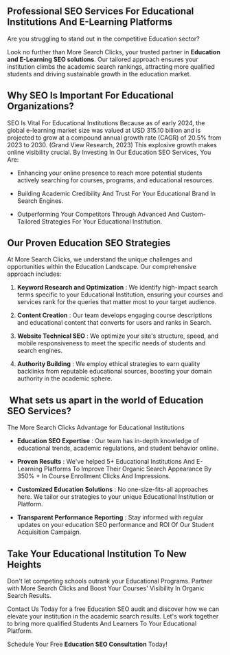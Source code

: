 Professional SEO Services For Educational Institutions And E-Learning Platforms 
--------------------------------------------------------------------------------

Are you struggling to stand out in the competitive Education sector?

Look no further than More Search Clicks, your trusted partner in **Education and E-Learning SEO solutions**. Our tailored approach ensures your institution climbs the academic search rankings, attracting more qualified students and driving sustainable growth in the education market.

Why SEO Is Important For Educational Organizations?
---------------------------------------------------

SEO Is Vital For Educational Institutions Because as of early 2024, the global e-learning market size was valued at USD 315.10 billion and is projected to grow at a compound annual growth rate (CAGR) of 20.5% from 2023 to 2030. (Grand View Research, 2023) This explosive growth makes online visibility crucial. By Investing In Our Education SEO Services, You Are:

*   Enhancing your online presence to reach more potential students actively searching for courses, programs, and educational resources.
    
*   Building Academic Credibility And Trust For Your Educational Brand In Search Engines.
    
*   Outperforming Your Competitors Through Advanced And Custom-Tailored Strategies For Your Educational Institution.
    

Our Proven Education SEO Strategies
-----------------------------------

At More Search Clicks, we understand the unique challenges and opportunities within the Education Landscape. Our comprehensive approach includes:

1.  **Keyword Research and Optimization** : We identify high-impact search terms specific to your Educational Institution, ensuring your courses and services rank for the queries that matter most to your target audience.
    
2.  **Content Creation** : Our team develops engaging course descriptions and educational content that converts for users and ranks in Search.
    
3.  **Website Technical SEO** : We optimize your site's structure, speed, and mobile responsiveness to meet the specific needs of students and search engines.
    
4.  **Authority Building** : We employ ethical strategies to earn quality backlinks from reputable educational sources, boosting your domain authority in the academic sphere.
    

 What sets us apart in the world of Education SEO Services?
--------------------------------------------------------------
The More Search Clicks Advantage for Educational Institutions


*   **Education SEO Expertise** : Our team has in-depth knowledge of educational trends, academic regulations, and student behavior online.
    
*   **Proven Results** : We've helped 5+ Educational Institutions And E-Learning Platforms To Improve Their Organic Search Appearance By 350% + In Course Enrollment Clicks And Impressions.
    
*   **Customized Education Solutions** : No one-size-fits-all approaches here. We tailor our strategies to your unique Educational Institution or Platform.
    
*   **Transparent Performance Reporting** : Stay informed with regular updates on your education SEO performance and ROI Of Our Student Acquisition Campaign.
    

Take Your Educational Institution To New Heights 
-------------------------------------------------

Don't let competing schools outrank your Educational Programs. Partner with More Search Clicks and Boost Your Courses' Visibility In Organic Search Results.

Contact Us Today for a free Education SEO audit and discover how we can elevate your institution in the academic search results. Let's work together to bring more qualified Students And Learners To Your Educational Platform.

Schedule Your Free **Education SEO Consultation** Today!